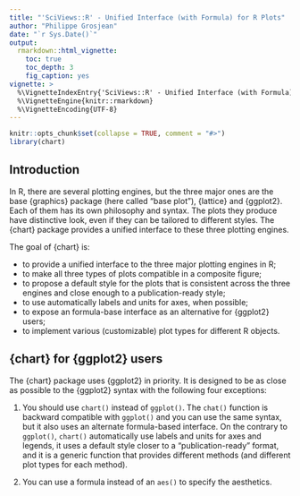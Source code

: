 ```yaml
---
title: "'SciViews::R' - Unified Interface (with Formula) for R Plots"
author: "Philippe Grosjean"
date: "`r Sys.Date()`"
output:
  rmarkdown::html_vignette:
    toc: true
    toc_depth: 3
    fig_caption: yes
vignette: >
  %\VignetteIndexEntry{'SciViews::R' - Unified Interface (with Formula) for R Plots}
  %\VignetteEngine{knitr::rmarkdown}
  %\VignetteEncoding{UTF-8}
---
```


```r
knitr::opts_chunk$set(collapse = TRUE, comment = "#>")
library(chart)
```

## Introduction

In R, there are several plotting engines, but the three major ones are the base {graphics} package (here called "base plot"), {lattice} and {ggplot2}. Each of them has its own philosophy and syntax. The plots they produce have distinctive look, even if they can be tailored to different styles. The {chart} package provides a unified interface to these three plotting engines.

The goal of {chart} is:

-   to provide a unified interface to the three major plotting engines in R;
-   to make all three types of plots compatible in a composite figure;
-   to propose a default style for the plots that is consistent across the three engines and close enough to a publication-ready style;
-   to use automatically labels and units for axes, when possible;
-   to expose an formula-base interface as an alternative for {ggplot2} users;
-   to implement various (customizable) plot types for different R objects.


## {chart} for {ggplot2} users

The {chart} package uses {ggplot2} in priority. It is designed to be as close as possible to the {ggplot2} syntax with the following four exceptions:

1. You should use `chart()` instead of `ggplot()`. The `chat()` function is backward compatible with `ggplot()` and you can use the same syntax, but it also uses an alternate formula-based interface. On the contrary to `ggplot()`, `chart()` automatically use labels and units for axes and legends, it uses a default style closer to a "publication-ready" format, and it is a generic function that provides different methods (and different plot types for each method).

2. You can use a formula instead of an `aes()` to specify the aesthetics.



